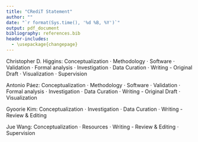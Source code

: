```yaml
---
title: "CRediT Statement"
author: ""
date: "`r format(Sys.time(), '%d %B, %Y')`"
output: pdf_document
bibliography: references.bib
header-includes:
  - \usepackage{changepage}
---
```


<!--
Conceptualization $\cdot$ Methodology	$\cdot$ Software $\cdot$ Validation	$\cdot$ Formal analysis	$\cdot$ Investigation	$\cdot$ Resources	$\cdot$ Data Curation	$\cdot$ Writing - Original Draft $\cdot$ Writing - Review & Editing	$\cdot$ Visualization $\cdot$ Supervision $\cdot$ Project administration $\cdot$ Funding 
-->

Christopher D. Higgins: Conceptualization $\cdot$ Methodology	$\cdot$ Software $\cdot$ Validation	$\cdot$ Formal analysis	$\cdot$ Investigation	$\cdot$ Data Curation	$\cdot$ Writing - Original Draft $\cdot$ Visualization $\cdot$ Supervision

Antonio Páez: Conceptualization $\cdot$ Methodology	$\cdot$ Software $\cdot$ Validation	$\cdot$ Formal analysis	$\cdot$ Investigation	$\cdot$ Data Curation	$\cdot$ Writing - Original Draft $\cdot$ Visualization

Gyoorie Kim: Conceptualization $\cdot$ Investigation	$\cdot$ Data Curation	$\cdot$ Writing - Review & Editing

Jue Wang: Conceptualization $\cdot$ Resources	$\cdot$ Writing - Review & Editing	$\cdot$ Supervision